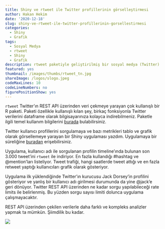 ```yaml
---
title: Shiny ve rtweet ile Twitter profillerinin görselleştirmesi
author: Hakan Hekim
date: '2020-12-18'
slug: shiny-ve-rtweet-ile-twitter-profillerinin-gorsellestirmesi
categories:
  - Shiny
  - Grafik
tags:
  - Sosyal Medya
  - rtweet
  - Shiny
  - Grafik
description: rtweet paketiyle geliştirilmiş bir sosyal medya (Twitter) analiz uygulaması.
featured: yes
thumbnail: /images/thumbs/rtweet_tn.jpg
shareImage: /logos/slogo.jpeg
codeMaxLines: 10
codeLineNumbers: no
figurePositionShow: yes
---
```


`rtweet` Twitter'ın REST API üzerinden veri çekmeye yarayan çok kullanışlı bir R paketi. Paketi özellikle kullanışlı kılan şey, birkaç fonksiyonla Twitter verilerini dataframe olarak bilgisayarınıza kolayca indirebilmeniz. Paketle ilgili temel kullanım bilgilerini [burada](https://docs.ropensci.org/rtweet/) bulabilirsiniz.

Twitter kullanıcı profillerini sorgulamaya ve bazı metrikleri tablo ve grafik olarak görsellemeye yarayan bir Shiny uygulaması yazdım. Uygulamaya bir süreliğine [buradan](https://hhekim.shinyapps.io/twprofile/) erişebilirsiniz.

Uygulama, kullanıcı adı ile sorgulanan profilin timeline'ında bulunan son 3.000 tweet'ini `rtweet` ile indiriyor. En fazla kullandığı #hashtag ve @mention'ları listeliyor. Tweet trafiği, hangi saatlerde tweet attığı ve en fazla retweet yaptığı kullanıcıları grafik olarak gösteriyor.

Uygulama ilk yüklendiğinde Twitter'ın kurucusu Jack Dorsey'in profilini gösteriyor ve yanlış bir kullanıcı adı girilmesi durumunda da yine @jack'e geri dönüyor. Twitter REST API üzerinden ne kadar sorgu yapılabileceği rate limits ile belirlenmiş. Bu yüzden sorgu sayısı limiti dolunca uygulama çalışmayacaktır.

REST API üzerinden çekilen verilerle daha farklı ve kompleks analizler yapmak ta mümkün. Şiimdilik bu kadar.

![](/post/2020-12-18-shiny-ve-rtweet-ile-twitter-profillerinin-gorsellestirmesi/index.en_files/tw_profileapp.png)

